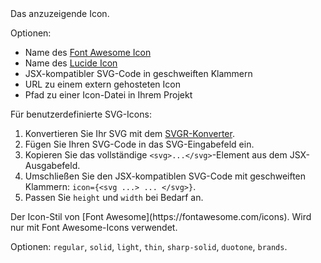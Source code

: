 <ResponseField name="icon" type="string" required>
  Das anzuzeigende Icon.
  
  Optionen:
  - Name des [Font Awesome Icon](https://fontawesome.com/icons)
  - Name des [Lucide Icon](https://lucide.dev/icons)
  - JSX-kompatibler SVG-Code in geschweiften Klammern
  - URL zu einem extern gehosteten Icon
  - Pfad zu einer Icon-Datei in Ihrem Projekt
  
  Für benutzerdefinierte SVG-Icons:
  1. Konvertieren Sie Ihr SVG mit dem [SVGR-Konverter](https://react-svgr.com/playground/).
  1. Fügen Sie Ihren SVG-Code in das SVG-Eingabefeld ein.
  2. Kopieren Sie das vollständige `<svg>...</svg>`-Element aus dem JSX-Ausgabefeld.
  3. Umschließen Sie den JSX-kompatiblen SVG-Code mit geschweiften Klammern: `icon={<svg ...> ... </svg>}`.
  4. Passen Sie `height` und `width` bei Bedarf an.
</ResponseField>

<ResponseField name="iconType" type="string">
  Der Icon-Stil von [Font Awesome](https://fontawesome.com/icons). Wird nur mit Font Awesome-Icons verwendet. 
  
  Optionen: `regular`, `solid`, `light`, `thin`, `sharp-solid`, `duotone`, `brands`.
</ResponseField>